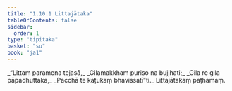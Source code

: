 ```yaml
---
title: "1.10.1 Littajātaka"
tableOfContents: false
sidebar:
  order: 1
type: "tipitaka"
basket: "su"
book: "ja1"
---
```



<DynamicBreadcrumb />

<Division number="91" book="ja1">

<Paragraph number="202" type="verses" book="ja1">
_“Littaṃ paramena tejasā,_  
_Gilamakkhaṃ puriso na bujjhati;_  
_Gila re gila pāpadhuttaka,_  
_Pacchā te kaṭukaṃ bhavissatī”ti._  


</Paragraph>
</Division>

<Paragraph number="203" type="center" book="ja1">
Littajātakaṃ paṭhamaṃ.
</Paragraph>